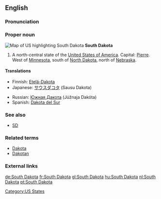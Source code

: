 ==English==
===Pronunciation===
{{audio|En-us-South Dakota.ogg|Audio (US)}}

===Proper noun===
[[Image:Map of USA highlighting South Dakota.png|thumb|right|Map of US highlighting South Dakota]]
'''South Dakota'''

# A north-central state of the [[United States of America]]. Capital: [[Pierre]]. West of [[Minnesota]], south of [[North Dakota]], north of [[Nebraska]].

====Translations====
{{top}}
*Finnish: [[Etelä-Dakota]]
*Japanese: [[サウスダコタ]] (Sausu Dakota)
{{mid}}
*Russian: [[Южная Дакота]] (Júžnaja Dakóta) {{f}}
*Spanish: [[Dakota del Sur]] {{f}}
{{bottom}}

===See also===
*[[SD]]

===Related terms===
*[[Dakota]]
*[[Dakotan]]

===External links===
{{pedialite}}

[[Category:US States]]

[[de:South Dakota]]
[[fr:South Dakota]]
[[gl:South Dakota]]
[[hu:South Dakota]]
[[nl:South Dakota]]
[[pt:South Dakota]]